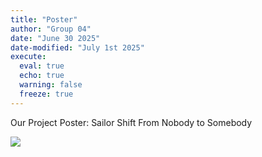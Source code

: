 ```yaml
---
title: "Poster"
author: "Group 04"
date: "June 30 2025"
date-modified: "July 1st 2025"
execute: 
  eval: true
  echo: true
  warning: false
  freeze: true
---
```


Our Project Poster: Sailor Shift From Nobody to Somebody

![](images/POSTER.png){fig-align="center"}
